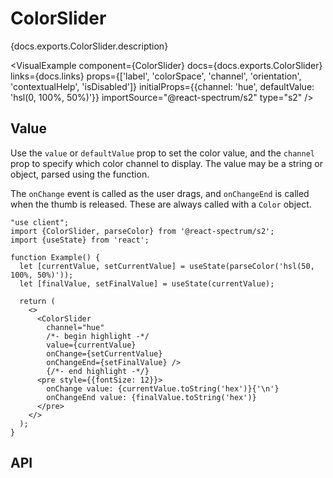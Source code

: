 

# ColorSlider

<PageDescription>{docs.exports.ColorSlider.description}</PageDescription>

<VisualExample
  component={ColorSlider}
  docs={docs.exports.ColorSlider}
  links={docs.links}
  props={['label', 'colorSpace', 'channel', 'orientation', 'contextualHelp', 'isDisabled']}
  initialProps={{channel: 'hue', defaultValue: 'hsl(0, 100%, 50%)'}}
  importSource="@react-spectrum/s2"
  type="s2" />

## Value

Use the `value` or `defaultValue` prop to set the color value, and the `channel` prop to specify which color channel to display. The value may be a string or <TypeLink type={docs.exports.Color} links={docs.links} /> object, parsed using the <TypeLink type={docs.exports.parseColor} links={docs.links} /> function.

The `onChange` event is called as the user drags, and `onChangeEnd` is called when the thumb is released. These are always called with a `Color` object.

```tsx render
"use client";
import {ColorSlider, parseColor} from '@react-spectrum/s2';
import {useState} from 'react';

function Example() {
  let [currentValue, setCurrentValue] = useState(parseColor('hsl(50, 100%, 50%)'));
  let [finalValue, setFinalValue] = useState(currentValue);

  return (
    <>
      <ColorSlider
        channel="hue"
        /*- begin highlight -*/
        value={currentValue}
        onChange={setCurrentValue}
        onChangeEnd={setFinalValue} />
        {/*- end highlight -*/}
      <pre style={{fontSize: 12}}>
        onChange value: {currentValue.toString('hex')}{'\n'}
        onChangeEnd value: {finalValue.toString('hex')}
      </pre>
    </>
  );
}
```

## API

<PropTable component={docs.exports.ColorSlider} links={docs.links} />

